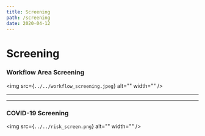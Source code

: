 ```yaml
---
title: Screening
path: /screening
date: 2020-04-12
---
```


<SEO title="Screening" />

# Screening

### Workflow Area Screening
<img src={`../../workflow_screening.jpeg`} 
         alt=""
         width="" />

***
***

### COVID-19 Screening
<img src={`../../risk_screen.png`} 
         alt=""
         width="" />
